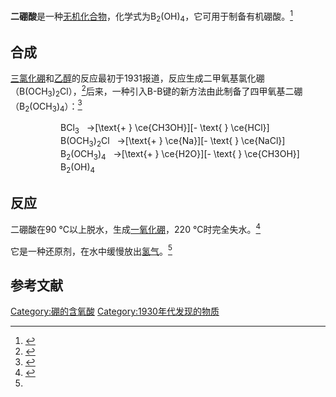 {{Chembox
| IUPACName = Tetrahydroxydiborane(4)
| SystematicName = 
<!-- Images -->
| ImageFile = Tetrahydroxydiboron structure.svg
| ImageAlt = 
| ImageCaption = 
| OtherNames = 四羟基二硼<br>次硼酸
<!-- Sections -->
| Section1 = {{Chembox Identifiers
| Abbreviations = 
| CASNo = 13675-18-8
| CASNo_Comment = 
| CASNo_Ref = {{cascite|correct|CAS}}
| UNII_Ref = {{fdacite|correct|FDA}}
| UNII = D0Q7FO865W
| PubChem = 10986154
| PubChem_Comment = 
| ChemSpiderID = 9161351
| ChemSpiderID_Comment = 
| EINECS = 
| EC_number = 
| EC_number_Comment = 
| UNNumber = 
| KEGG = 
| ChEBI = 38289
| RTECS = 
| SMILES = B(B(O)O)(O)O
| InChI = 1S/B2H4O4/c3-1(4)2(5)6/h3-6H
| InChIKey = SKOWZLGOFVSKLB-UHFFFAOYSA-N
| Beilstein = 
| Gmelin = 
| 3DMet = }}
| Section2 = {{Chembox Properties
| B = 2 | O = 4 | H = 4
| Appearance = 白色粉末
| Density = 1.657
| MeltingPt = {{convert|143|-|148|C|K}}
| BoilingPt = 
| LogP = 
| VaporPressure = 
| HenryConstant = 
| AtmosphericOHRateConstant = 
| pKa = 
| pKb = 
| Solubility = 易溶
| SolubleOther = 乙醇、DMF、DMSO、DMA
| Solvent = 
}}
| Section3 = {{Chembox Structure
| CrystalStruct = [[单斜晶系|单斜]]，''P''2<sub>1</sub>/''c''
| Coordination = 
| MolShape =
  }}
| Section4 = {{Chembox Thermochemistry
| DeltaGf = 
| DeltaHc = 
| DeltaHf = −1410.43 kJ mol<sup>−1</sup>
| Entropy = 125.46 J K<sup>−1</sup> mol<sup>−1</sup>
| HeatCapacity =
  }}
| Section7 = {{Chembox Hazards
| MainHazards = 
| NFPA-F = 
| NFPA-H = 
| NFPA-R = 
| NFPA-S = 
| ExternalSDS = 
| GHSPictograms = 
| GHSSignalWord = 
| HPhrases = {{H-phrases|302|315|319|332|335}}
| PPhrases = {{P-phrases|261|264|270|271|280|301+312|302+352|304+312|304+340|305+351+338|312|321|330|332+313|337+313|362|403+233|405|501}}
| FlashPt = 
| ExploLimits = 
| LD50 = 
| PEL =
  }}
| Section8 = {{Chembox Related
| OtherFunction_label = 
| OtherFunction = 
| OtherCompounds = [[Diborane|Diborane]]<br />[[Diboron_tetrafluoride|Diboron tetrafluoride]]<br />[[Bis(pinacolato)diboron|Bis(pinacolato)diboron]]
  }}
}}

'''二硼酸'''是一种[[无机化合物|无机化合物]]，化学式为B<sub>2</sub>(OH)<sub>4</sub>，它可用于制备有机硼酸。<ref>{{Cite encyclopedia|encyclopedia = [[Encyclopedia_of_Reagents_for_Organic_Synthesis|Encyclopedia of Reagents for Organic Synthesis]]|last1 = Little|first1 = Sarah|last2 = Trice|first2 = Jane|title = Tetrahydroxydiboron|year = 2001|publisher = [[John_Wiley_&_Sons|John Wiley & Sons]]|isbn = 9780470842898|doi = 10.1002/047084289x.rn01181}}</ref>

==合成==
[[三氯化硼|三氯化硼]]和[[乙醇|乙醇]]的反应最初于1931报道，反应生成二甲氧基氯化硼（B(OCH<sub>3</sub>)<sub>2</sub>Cl），<ref>{{cite journal|last1 = Wiberg|first1 = Egon|last2 = Sütterlin|first2 = Walther|title = Zur Kenntnis einiger Verbindungen vom Typus BCl<sub>3−''n''</sub>(OR)<sub>''n''</sub>. (Über alkoxyl-substituierte Borchloride)|language = de|trans-title=Notes on some compounds of type BCl<sub>3−''n''</sub>(OR)<sub>''n''</sub>. (Via alkoxy-substituted boron chlorides)|journal = [[Z._anorg._allg._Chem.|Z. anorg. allg. Chem.]]|year = 1931|volume = 202|issue = 1|pages = 1–21|doi = 10.1002/zaac.19312020102}}</ref>后来，一种引入B-B键的新方法由此制备了四甲氧基二硼（B<sub>2</sub>(OCH<sub>3</sub>)<sub>4</sub>）：<ref name = Wiberg>{{cite journal|last1 = Wiberg|first1 = Egon|last2 = Ruschmann|first2 = Wilhelm|title = Über eine neue Borsäure (‚Unterborsäure’︁) der Formel H<sub>4</sub>B<sub>2</sub>O<sub>4</sub> und ihre Ester|journal = [[Ber._Dtsch._Chem._Ges._A/B|Ber. Dtsch. Chem. Ges. A/B]]|year = 1937|volume = 70|issue = 6|pages = 1393–1402|doi = 10.1002/cber.19370700636|language = de|trans-title=On a new boric acid ('Sub-boric acid') of the formula H<sub>4</sub>B<sub>2</sub>O<sub>4</sub> and its esters}}</ref>

::BCl<sub>3</sub>   <chem>->[\text{+ } \ce{CH3OH}][- \text{ } \ce{HCl}]</chem>   B(OCH<sub>3</sub>)<sub>2</sub>Cl   <chem>->[\text{+ } \ce{Na}][- \text{ } \ce{NaCl}]</chem>   B<sub>2</sub>(OCH<sub>3</sub>)<sub>4</sub>   <chem>->[\text{+ } \ce{H2O}][- \text{ } \ce{CH3OH}]</chem>   B<sub>2</sub>(OH)<sub>4</sub>

==反应==
二硼酸在90 °C以上脱水，生成[[一氧化硼|一氧化硼]]，220 °C时完全失水。<ref>{{cite journal|last1 = Wartik|first1 = Thomas|last2 = Apple|first2 = Eugene F.|title = A New Modification of Boron Monoxide|journal = [[J._Am._Chem._Soc.|J. Am. Chem. Soc.]]|year = 1955|volume = 77|issue = 23|pages = 6400–6401|doi = 10.1021/ja01628a116}}</ref>

它是一种还原剂，在水中缓慢放出[[氢气|氢气]]。<ref name = Wiberg />

== 参考文献 ==
{{reflist}}

{{硼化合物}}

[[Category:硼的含氧酸|Category:硼的含氧酸]]
[[Category:1930年代发现的物质|Category:1930年代发现的物质]]
